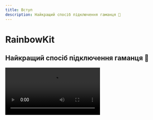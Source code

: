 ```yaml
---
title: Вступ
description: Найкращий спосіб підключення гаманця 🌈
---
```


# RainbowKit

## Найкращий спосіб підключення гаманця 🌈

<Video src="https://res.cloudinary.com/rainbowme/video/upload/s--aTmEjSrr--/f_auto:video,q_auto/v1/rainbowkit/site-assets/rainbowkit-video-cutdown-edit_gy0q16" />

RainbowKit - це бібліотека [React](https://reactjs.org/), яка спрощує додавання підключення гаманця до вашого dapp. Вона інтуїтивно зрозуміла, адаптивна та налаштовується.

### Особливості

#### Управління гаманцем

Готове до використання управління гаманцем для вашого dapp. Крім обробки підключення та відключення гаманців, RainbowKit підтримує численні гаманці, змінює ланцюги підключення, вирішує адреси до ENS, відображає баланс та багато іншого!

#### Налаштовуваний

Ви можете налаштувати інтерфейс користувача RainbowKit, щоб він відповідав вашому брендингу. Ви можете вибрати з кількох попередньо визначених акцентних кольорів та конфігурацій радіусу кордонів. Для більш складних випадків використання, ви можете надати повністю налаштовану тему, відрендерити свою власну кнопку та опустити певні функції. Темний режим включений.

#### Стандарти індустрії

Для кращої взаємодії з більшістю продуктів ми покладаємося на [viem](https://viem.sh) та [wagmi](https://wagmi.sh/) — найбільш поширені бібліотеки у цій сфері.

Стандарти гаманців, такі як EIP-1193 та EIP-6963, підтримуються прямо з коробки, що робить процес підключення гаманця користувачів браузера до вашого dApp простішим, ніж будь-коли.

### Спільнота

Ми раді бачити, як спільнота приймає RainbowKit, піднімає питання та надає зворотний зв'язок. Чи то запит на функцію, звіт про помилку, чи проект для демонстрації, будь ласка, долучайтеся!

-   Підняти [питання](https://github.com/rainbow-me/rainbowkit/issues)
-   Слідкуйте за нами в [Twitter](https://twitter.com/rainbowdotme)
-   Поділіться вашим [відгуком](https://github.com/rainbow-me/rainbowkit/discussions/new?category=feedback)
-   Спробуйте на [Codesandbox](https://codesandbox.io/p/sandbox/github/rainbow-me/rainbowkit/tree/main/examples/with-next)
